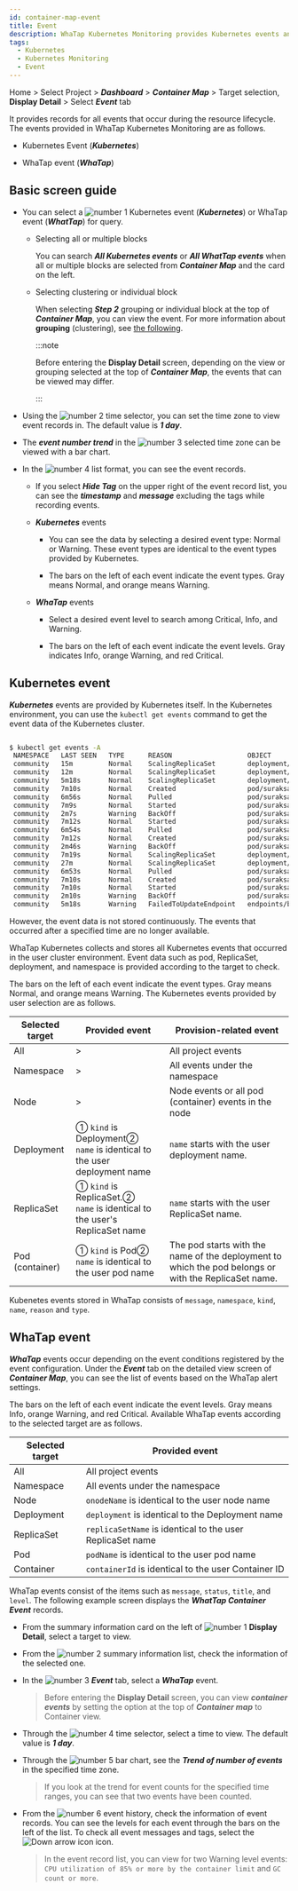 ```yaml
---
id: container-map-event
title: Event
description: WhaTap Kubernetes Monitoring provides Kubernetes events and WhaTap events.
tags:
  - Kubernetes
  - Kubernetes Monitoring
  - Event
---
```


Home > Select Project > **_Dashboard_** > **_Container Map_** > Target selection, **Display Detail** > Select **_Event_** tab

It provides records for all events that occur during the resource lifecycle. The events provided in WhaTap Kubernetes Monitoring are as follows.

-   Kubernetes Event (**_Kubernetes_**)

-   WhaTap event (**_WhaTap_**)

## Basic screen guide

<ImgLang img='k8s-event-default3.png' desc='Kubernetes Display Detail Event tab' />

-   You can select a ![number 1](/img/number-01.png) Kubernetes event (**_Kubernetes_**) or WhaTap event (**_WhatTap_**) for query. 

    -   Selecting all or multiple blocks

        You can search **_All Kubernetes events_** or **_All WhatTap events_** when all or multiple blocks are selected from **_Container Map_** and the card on the left.

    -   Selecting clustering or individual block

        When selecting **_Step 2_** grouping or individual block at the top of **_Container Map_**, you can view the event. For more information about **grouping** (clustering), see [the following](container-group).

        :::note

        Before entering the **Display Detail** screen, depending on the view or grouping selected at the top of **_Container Map_**, the events that can be viewed may differ.

        :::

-   Using the ![number 2](/img/number-02.png) time selector, you can set the time zone to view event records in. The default value is **_1 day_**.

-   The **_event number trend_** in the ![number 3](/img/number-03.png) selected time zone can be viewed with a bar chart. 

-   In the ![number 4](/img/number-04.png) list format, you can see the event records. 

    -   If you select **_Hide Tag_** on the upper right of the event record list, you can see the **_timestamp_** and **_message_** excluding the tags while recording events.

    -   **_Kubernetes_** events

        -   You can see the data by selecting a desired event type: <span class='k8s-normal'>Normal</span> or <span class='slow'>Warning</span>. These event types are identical to the event types provided by Kubernetes.

        -   The bars on the left of each event indicate the event types. Gray means <span class='k8s-normal'>Normal</span>, and orange means <span class='slow'>Warning</span>.

    -   **_WhaTap_** events

        -   Select a desired event level to search among <span class='vslow'>Critical</span>, <span class='k8s-normal'>Info</span>, and <span class='slow'>Warning</span>.

        -   The bars on the left of each event indicate the event levels. Gray indicates <span class='k8s-normal'>Info</span>, orange <span class='slow'>Warning</span>, and red <span class='vslow'>Critical</span>.

## Kubernetes event

**_Kubernetes_** events are provided by Kubernetes itself. In the Kubernetes environment, you can use the `kubectl get events` command to get the event data of the Kubernetes cluster.

```bash

$ kubectl get events -A
 NAMESPACE   LAST SEEN   TYPE      REASON                   OBJECT                            MESSAGE
 community   15m         Normal    ScalingReplicaSet        deployment/baekdusan              Scaled up replica set baekdusan-59554d4859 to 5
 community   12m         Normal    ScalingReplicaSet        deployment/suraksan               Scaled down replica set suraksan-66fc4bf889 to 3
 community   5m18s       Normal    ScalingReplicaSet        deployment/baekdusan              Scaled down replica set baekdusan-59554d4859 to 3
 community   7m10s       Normal    Created                  pod/suraksan-66fc4bf889-h2cw8     Created container suraksan
 community   6m56s       Normal    Pulled                   pod/suraksan-66fc4bf889-h2cw8     Container image "123456789123.dkr.ecr.ap-northeast-2.amazonaws.com/suraksan:0.48" already present on machine
 community   7m9s        Normal    Started                  pod/suraksan-66fc4bf889-h2cw8     Started container suraksan
 community   2m7s        Warning   BackOff                  pod/suraksan-66fc4bf889-h2cw8     Back-off restarting failed container
 community   7m12s       Normal    Started                  pod/suraksan-66fc4bf889-t27rp     Started container suraksan
 community   6m54s       Normal    Pulled                   pod/suraksan-66fc4bf889-t27rp     Container image "123456789123.dkr.ecr.ap-northeast-2.amazonaws.com/suraksan:0.48" already present on machine
 community   7m12s       Normal    Created                  pod/suraksan-66fc4bf889-t27rp     Created container suraksan
 community   2m46s       Warning   BackOff                  pod/suraksan-66fc4bf889-t27rp     Back-off restarting failed container
 community   7m19s       Normal    ScalingReplicaSet        deployment/mountain               Scaled up replica set mountain-6795bfbc54 to 5
 community   27m         Normal    ScalingReplicaSet        deployment/mountain               Scaled down replica set mountain-6795bfbc54 to 4
 community   6m53s       Normal    Pulled                   pod/suraksan-66fc4bf889-mjbsj     Container image "123456789123.dkr.ecr.ap-northeast-2.amazonaws.com/suraksan:0.48" already present on machine
 community   7m10s       Normal    Created                  pod/suraksan-66fc4bf889-mjbsj     Created container suraksan
 community   7m10s       Normal    Started                  pod/suraksan-66fc4bf889-mjbsj     Started container suraksan
 community   2m10s       Warning   BackOff                  pod/suraksan-66fc4bf889-mjbsj     Back-off restarting failed container
 community   5m18s       Warning   FailedToUpdateEndpoint   endpoints/baekdusan-svc           Failed to update endpoint community/baekdusan-svc: Operation cannot be fulfilled on endpoints "baekdusan-svc": the object has been modified; please apply your changes to the latest version and try again

```

However, the event data is not stored continuously. The events that occurred after a specified time are no longer available. 

WhaTap Kubernetes collects and stores all Kubernetes events that occurred in the user cluster environment. Event data such as pod, ReplicaSet, deployment, and namespace is provided according to the target to check.

<ImgLang img='k8s-container-event-k8s-all.png' desc='Kubernetes Events' />

The bars on the left of each event indicate the event types. Gray means <span class='k8s-normal'>Normal</span>, and orange means <span class='slow'>Warning</span>. The Kubernetes events provided by user selection are as follows.

| Selected target      | Provided event                                                                  | Provision-related event                                                                              |
| -------------------- | ------------------------------------------------------------------------------- | ---------------------------------------------------------------------------------------------------- |
| All                  | >                                                                               | All project events                                                                                   |
| Namespace            | >                                                                               | All events under the namespace                                                                       |
| Node                 | >                                                                               | Node events or all pod (container) events in the node                                                |
| Deployment           | ① `kind` is Deployment② <br/>`name` is identical to the user deployment name    | `name` starts with the user deployment name.                                                         |
| ReplicaSet           | ① `kind` is ReplicaSet.② <br/>`name` is identical to the user's ReplicaSet name | `name` starts with the user ReplicaSet name.                                                         |
| Pod (container)      | ① `kind` is Pod② <br/>`name` is identical to the user pod name                  | The pod starts with the name of the deployment to which the pod belongs or with the ReplicaSet name. |

Kubenetes events stored in WhaTap consists of `message`, `namespace`, `kind`, `name`, `reason` and `type`.

## WhaTap event

**_WhaTap_** events occur depending on the event conditions registered by the event configuration. Under the **_Event_** tab on the detailed view screen of **_Container Map_**, you can see the list of events based on the WhaTap alert settings.

<ImgLang img='k8s-container-event-wt-all.png' desc='WhaTap Events' />

The bars on the left of each event indicate the event levels. Gray means <span class='k8s-normal'>Info</span>, orange <span class='slow'>Warning</span>, and red <span class='vslow'>Critical</span>. Available WhaTap events according to the selected target are as follows.

| Selected target  | Provided event                                              |
| ---------------- | ----------------------------------------------------------- |
| All              | All project events                                          |
| Namespace        | All events under the namespace                              |
| Node             | `onodeName` is identical to the user node name              |
| Deployment       | `deployment` is identical to the Deployment name            |
| ReplicaSet       | `replicaSetName` is identical to the user ReplicaSet name   |
| Pod              | `podName` is identical to the user pod name                 |
| Container        | `containerId` is identical to the user Container ID         |

WhaTap events consist of the items such as `message`, `status`, `title`, and `level`. The following example screen displays the **_WhatTap Container Event_** records.

<ImgLang img="k8s-container-event-wt.png" desc="Kubernetes WhaTap Event" />

-   From the summary information card on the left of ![number 1](/img/number-01.png) **Display Detail**, select a target to view.

-   From the ![number 2](/img/number-02.png) summary information list, check the information of the selected one.

-   In the ![number 3](/img/number-03.png) **_Event_** tab, select a **_WhaTap_** event. 

    > Before entering the **Display Detail** screen, you can view **_container events_** by setting the option at the top of **_Container map_** to Container view.

-   Through the ![number 4](/img/number-04.png) time selector, select a time to view. The default value is **_1 day_**.

-   Through the ![number 5](/img/number-05.png) bar chart, see the **_Trend of number of events_** in the specified time zone.

    > If you look at the trend for event counts for the specified time ranges, you can see that two events have been counted. 

-   From the ![number 6](/img/number-06.png) event history, check the information of event records. You can see the levels for each event through the bars on the left of the list. To check all event messages and tags, select the ![Down arrow icon](/img/ic-caret-down.svg) icon.

    > In the event record list, you can view for two <span class='slow'>Warning</span> level events: `CPU utilization of 85% or more by the container limit` and `GC count or more`. 
